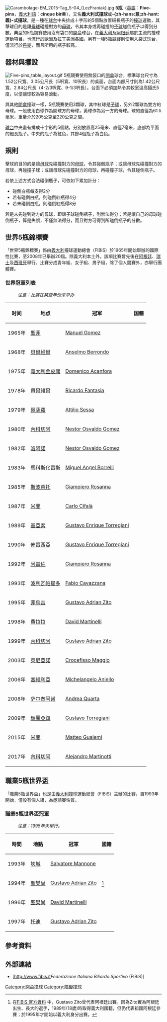 {{Otheruses|subject=一種撞球運動競賽項目|other=流行於[[加拿大|加拿大]]的一種保齡球運動|5瓶保齡球|want=1}}
[[File:Carambolage-EM_2015-Tag_5-04_(LezFraniak).jpg|thumb]]
'''5瓶'''（[[英語|英語]]：'''Five-pins'''，[[義大利語|義大利語]]：'''cinque birilli'''），又名'''義大利式撞球'''或'''-{zh-hans:意;zh-hant:義}-式撞球'''，是一種在[[撞球術語#球台|球台]]中央排成十字形的5個點放置細長瓶子的[[撞球|撞球]]運動，其擊球目的是讓[[撞球術語#母球|母球]]碰撞對方的[[撞球術語#母球|母球]]，令其本身或再碰撞的[[撞球術語#子球|子球]]碰倒瓶子以得到分數。典型的5瓶競賽使用沒有袋口的[[開侖|開侖]]球台，在[[義大利|義大利]]及[[阿根廷|阿根廷]]屬於主流的撞球運動項目，也流行於[[歐洲|歐洲]]及[[拉丁美洲|拉丁美洲]]各國。另有一種5瓶競賽則使用入袋式球台，僅流行於[[丹麥|丹麥]]，而且所用的瓶子較高。

== 器材與擺設 ==
[[File:Five-pins_table_layout.gif|thumb]]
5瓶競賽使用無袋口的[[開侖|開侖]]球台，標準球台尺寸為1.52公尺寬、3.05公尺長（5呎寛、10呎長）的桌面，台面內部尺寸則為1.42公尺寬、2.84公尺長（4-2/3呎寛、9-1/3呎長）。台面下必須加熱令其較室溫高攝氏5度，以便讓球較為容易滾動。

與其他[[開侖|開侖]]撞球一樣，5瓶競賽使用3顆球，其中紅球是[[撞球術語#子球|子球]]，另外2顆球為雙方的母球。一般使用白球作為開球方的母球，黃球作為另一方的母球。球的直徑為61.5毫米，重量介於205公克至220公克之間。

[[撞球術語#球台|球台]]中央畫有排成十字形的5個點，分別放置高25毫米、直徑7毫米，底部為平面的細長瓶子。中央的瓶子為紅色，其餘4個瓶子為白色。

== 規則 ==
擊球的目的的是讓[[撞球術語#母球|母球]]先碰撞對方的[[撞球術語#母球|母球]]，令其碰倒瓶子；或讓母球先碰撞對方的母球，再碰撞子球；或讓母球先碰撞對方的母球，再碰撞子球，令其碰倒瓶子。

若依上述方式合法碰倒瓶子，可依如下累加計分：
*碰倒白瓶每支得2分
*若有碰倒白瓶，則碰倒紅瓶得4分
*若未碰倒白瓶，則碰倒紅瓶得8分

若是未先碰到對方的母球，即讓子球碰倒瓶子，則無法得分；若是讓自己的母球碰倒瓶子，算是失誤，不僅無法得分，而且對方可得到所碰倒瓶子的分數。

== 世界5瓶錦標賽 ==
「世界5瓶錦標賽」係由[[義大利|義大利]]撞球運動總會（FIBiS）於1965年開始舉辦的國際性比賽，至2008年已舉辦20屆。除義大利本土外，該項比賽曾先後在[[阿根廷|阿根廷]]、[[瑞士|瑞士]]及[[西班牙|西班牙]]舉行。比賽分成青年組、女子組、男子組，除了個人競賽外，亦舉行團體賽。

=== 世界冠軍列表 ===
:''注意：比赛在某些年份未举办''
{| class="wikitable" style="font-size:90%"
|- bgcolor="#efefef"
!时间
!地点
!冠军
!国籍
|-
|1965年
|{{ARG}}[[聖菲_(阿根廷)|聖菲]]
|[[Manuel_Gomez_(billiards_player)|Manuel Gomez]]
|{{ARG}} 
|-
|1968年
|{{ARG}}[[貝爾維爾|貝爾維爾]]
|[[Anselmo_Berrondo|Anselmo Berrondo]]
|{{URU}}
|-
|1975年
|{{ITA}}[[義大利金皮庸|義大利金皮庸]]
|[[Domenico_Acanfora|Domenico Acanfora]]
|{{ITA}}
|-
|1978年
|{{ARG}}[[貝爾維爾|貝爾維爾]]
|[[Ricardo_Fantasia|Ricardo Fantasia]]
|{{ARG}} 
|-
|1979年
|{{ITA}}[[佩薩羅|佩薩羅]]
|[[Attilio_Sessa|Attilio Sessa]]
|{{ITA}}
|-
|1980年
|{{ARG}}[[內科切阿|內科切阿]]
|[[Nestor_Osvaldo_Gomez|Nestor Osvaldo Gomez]]
|{{ARG}} 
|-
|1982年
|{{ITA}}[[洛阿諾|洛阿諾]]
|[[Nestor_Osvaldo_Gomez|Nestor Osvaldo Gomez]]
|{{ARG}} 
|-
|1983年
|{{ARG}}[[馬科斯化雷斯|馬科斯化雷斯]]
|[[Miguel_Angel_Borrelli|Miguel Angel Borrelli]]
|{{ARG}} 
|-
|1985年
|{{ITA}}[[斯波萊托|斯波萊托]]
|[[Giampiero_Rosanna|Giampiero Rosanna]]
|{{ITA}}
|-
|1987年
|{{ITA}}[[米蘭|米蘭]]
|[[Carlo_Cifalà|Carlo Cifalà]]
|{{ITA}}
|-
|1989年
|{{SWI}}[[基亞索|基亞索]]
|[[Gustavo_Torregiani|Gustavo Enrique Torregiani]]
|{{ARG}} 
|-
|1990年
|{{ITA}}[[佈雷西亞|佈雷西亞]]
|[[Gustavo_Torregiani|Gustavo Enrique Torregiani]]
|{{ARG}} 
|-
|1992年
|{{ITA}}[[阿雷佐|阿雷佐]]
|[[Giampiero_Rosanna|Giampiero Rosanna]]
|{{ITA}}
|-
|1993年
|{{ARG}}[[波利瓦帕提多|波利瓦帕提多]]
|[[Fabio_Cavazzana|Fabio Cavazzana]]
|{{ITA}}
|-
|1995年
|{{ITA}}[[菲烏吉|菲烏吉]]
|[[Gustavo_Zito|Gustavo Adrian Zito]]
|{{ITA}} 
|-
|1998年
|{{ITA}}[[費拉拉|費拉拉]]
|[[David_Martinelli|David Martinelli]]
|{{ITA}} 
|-
|1999年
|{{ARG}}[[內科切阿|內科切阿]]
|[[Gustavo_Zito|Gustavo Adrian Zito]]
|{{ITA}}
|-
|2003年
|{{ITA}}[[萊尼亞諾|萊尼亞諾]]
|[[Crocefisso_Maggio|Crocefisso Maggio]]
|{{ITA}}
|-
|2006年
|{{SPA}}[[塞維利亞|塞維利亞]]
|[[Michelangelo_Aniello|Michelangelo Aniello]]
|{{ITA}}
|-
|2008年
|{{ITA}}[[萨尔泰阿诺|萨尔泰阿诺]]
|[[Andrea_Quarta|Andrea Quarta]]
|{{ITA}}
|-
|2009年 
|{{ARG}}[[瑪麗亞鎮_(阿根廷)|瑪麗亞鎮]] 
|[[Gustavo_Torregiani|Gustavo Torregiani]]
|{{Flagcountry|ARG}}
|-
|2015年
|{{ITA}}[[米蘭|米蘭]]
|[[Matteo_Gualemi|Matteo Gualemi]]
|{{Flagcountry|ITA}}
|-
|2017年
|{{ARG}}[[內科切阿|內科切阿]]
|[[Alejandro_Martinotti|Alejandro Martinotti]]
|{{Flagcountry|ARG}}
|}

== 職業5瓶世界盃 ==
「職業5瓶世界盃」也是由[[義大利|義大利]]撞球運動總會（FIBiS）主辦的比賽，自1993年開始，僅設有個人組，為邀請賽性質。

=== 職業5瓶世界盃冠軍 ===
:''注意：1995年未舉行。''
{| class="wikitable" 
|- bgcolor="#efefef"
!時間
!地點
!冠軍
!國籍
|-
|1993年
|{{FRA}}[[坎城|坎城]]
|[[Salvatore_Mannone|Salvatore Mannone]]
|{{ITA}}
|-
|1994年
|{{ITA}}[[聖樊尚_(義大利)|聖樊尚]]
|[[Gustavo_Zito|Gustavo Adrian Zito]]
|{{ARG}}<ref name="FIBiS_PDF2">在[http://www.fibis.info/fibis/dwnload/05d/stecca_attivita.pdf FIBiS 官方資料] {{Wayback|url=http://www.fibis.info/fibis/dwnload/05d/stecca_attivita.pdf |date=20070628125914 }} {{It}}中，Gustavo Zito曾代表阿根廷出賽。因為Zito實為阿根廷出生、長大的選手，1989年(18歲)時取得義大利國籍，但仍代表祖國阿根廷參賽；於1995年才開始以義大利身分出賽。</ref>
|-
|1996年
|{{ITA}}[[聖樊尚_(義大利)|聖樊尚]]
|[[David_Martinelli|David Martinelli]]
|{{ITA}}
|-
|1997年
|{{ITA}}[[托迪|托迪]]
|[[Gustavo_Zito|Gustavo Adrian Zito]]
|{{ITA}}
|}

== 參考資料 ==
<div class="references-small">
<references />
</div>

== 外部連結 ==
*[http://www.fibis.it''Federazione Italiana Biliardo Sportivo'' (FIBiS)]{{Wayback|url=http://www.fibis.it/ |date=20000312005010 }} {{It}}

{{撞球}}

[[Category:開侖撞球|Category:開侖撞球]]
[[Category:障礙撞球|Category:障礙撞球]]